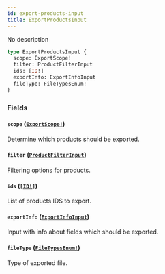```yaml
---
id: export-products-input
title: ExportProductsInput
---
```


No description

```graphql
type ExportProductsInput {
  scope: ExportScope!
  filter: ProductFilterInput
  ids: [ID!]
  exportInfo: ExportInfoInput
  fileType: FileTypesEnum!
}
```

### Fields

#### `scope` ([`ExportScope!`](/developer/api-reference/enums/export-scope))

Determine which products should be exported.

#### `filter` ([`ProductFilterInput`](/developer/api-reference/inputs/product-filter-input))

Filtering options for products.

#### `ids` ([`[ID!]`](/developer/api-reference/scalars/id))

List of products IDS to export.

#### `exportInfo` ([`ExportInfoInput`](/developer/api-reference/inputs/export-info-input))

Input with info about fields which should be exported.

#### `fileType` ([`FileTypesEnum!`](/developer/api-reference/enums/file-types-enum))

Type of exported file.
